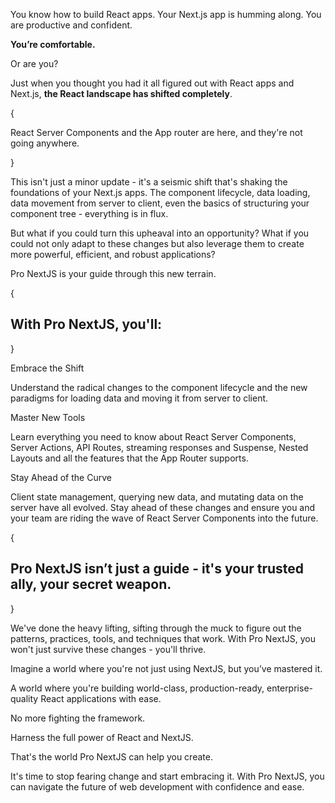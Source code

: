 
You know how to build React apps. Your Next.js app is humming along. You are productive and confident.

**You’re comfortable.**

Or are you?

Just when you thought you had it all figured out with React apps and Next.js, **the React landscape has shifted completely**.

{<p className="text-center fluid-xl font-medium sm:py-10 py-6 text-balance">React Server Components and the App router are here, and they're not going anywhere.</p>}

This isn't just a minor update - it's a seismic shift that's shaking the foundations of your Next.js apps. The component lifecycle, data loading, data movement from server to client, even the basics of structuring your component tree - everything is in flux.

But what if you could turn this upheaval into an opportunity? What if you could not only adapt to these changes but also leverage them to create more powerful, efficient, and robust applications?

Pro NextJS is your guide through this new terrain.

{<h2 className="text-center font-medium fluid-xl sm:pt-10 pt-2">With Pro NextJS, you'll:</h2>}

<div className="border flex flex-col divide-y divide-border">
<div className="not-prose p-8">
  <p className="inline-flex fluid-lg items-center gap-3 font-medium">
    <Zap className="w-5 h-5" />
    Embrace the Shift
  </p>
  <p className="pt-4 opacity-80">
    Understand the radical changes to the component lifecycle and the new
    paradigms for loading data and moving it from server to client.
  </p>
</div>
<div className="not-prose p-8">
  <p className="inline-flex fluid-lg items-center gap-3 font-medium">
    <Wrench className="w-5 h-5" />
    Master New Tools
  </p>
  <p className="pt-4 opacity-80">
    Learn everything you need to know about React Server Components, Server Actions, API Routes, streaming responses and Suspense, Nested Layouts and all the features that the App Router supports.
  </p>
</div>
<div className="not-prose p-8">
  <p className="inline-flex fluid-lg items-center gap-3 font-medium">
    <BarChart className="w-5 h-5" />
    Stay Ahead of the Curve
  </p>
  <p className="pt-4 opacity-80">
    Client state management, querying new data, and mutating data on the server have all evolved. Stay ahead of these changes and ensure you and your team are riding the wave of React Server Components into the future.
  </p>
</div>
</div>

{<h2 className="text-center font-medium fluid-xl pb-10 pt-2">Pro NextJS isn’t just a guide - it's your trusted ally, your secret weapon.</h2>}

We've done the heavy lifting, sifting through the muck to figure out the patterns, practices, tools, and techniques that work. With Pro NextJS, you won't just survive these changes - you'll thrive.

Imagine a world where you're not just using NextJS, but you’ve mastered it.

A world where you're building world-class, production-ready, enterprise-quality React applications with ease.

No more fighting the framework.

Harness the full power of React and NextJS.

That's the world Pro NextJS can help you create.

It's time to stop fearing change and start embracing it. With Pro NextJS, you can navigate the future of web development with confidence and ease.
